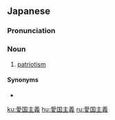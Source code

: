 {{also|愛國主義|爱国主义}}
==Japanese==
{{ja-kanjitab|あい|こく|しゅ|ぎ|yomi=o}}

===Pronunciation===
{{ja-pron|あいこくしゅぎ|y=o}}

===Noun===
{{ja-noun|あいこくしゅぎ|kyu=愛國主義}}

# [[patriotism]]

====Synonyms====
* {{ja-l|愛国心}}

[[ku:愛国主義]]
[[hu:愛国主義]]
[[ru:愛国主義]]